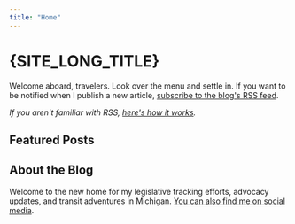 ```yaml
---
title: "Home"
---
```




<Banner />

# {SITE_LONG_TITLE}

Welcome aboard, travelers. Look over the menu and settle in. If you want to be notified when I publish a new article, [subscribe to the blog's RSS feed](/feed.xml).

*If you aren't familiar with RSS, [here's how it works](https://aboutfeeds.com).*

## Featured Posts

<FeaturedPosts />

## About the Blog

<AboutHeadshot />

Welcome to the new home for my legislative tracking efforts, advocacy updates, and transit adventures in Michigan. [You can also find me on social media](/social).